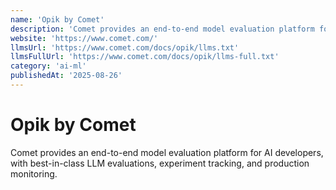 ```yaml
---
name: 'Opik by Comet'
description: 'Comet provides an end-to-end model evaluation platform for AI developers, with best-in-class LLM evaluations, experiment tracking, and production monitoring.'
website: 'https://www.comet.com/'
llmsUrl: 'https://www.comet.com/docs/opik/llms.txt'
llmsFullUrl: 'https://www.comet.com/docs/opik/llms-full.txt'
category: 'ai-ml'
publishedAt: '2025-08-26'
---
```


# Opik by Comet

Comet provides an end-to-end model evaluation platform for AI developers, with best-in-class LLM evaluations, experiment tracking, and production monitoring.
